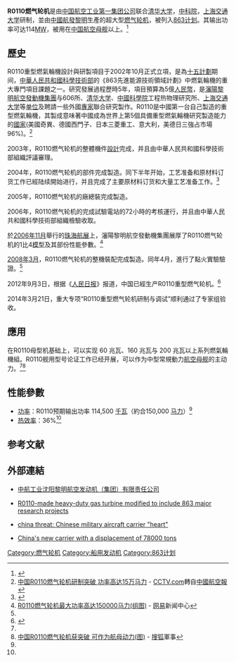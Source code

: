 {{expand|time=2010-05-01T06:10:29+00:00}}
'''R0110燃气轮机'''是由[[中国航空工业第一集团公司|中国航空工业第一集团公司]]联合[[清华大学|清华大学]]，[[中国科学院|中科院]]，[[上海交通大学|上海交通大学]]研制，並由[[中國航空發動機集團|中國航發黎明]]生產的超大型[[燃气轮机|燃气轮机]]，被列入[[863计划|863计划]]。其输出功率可达114[[MW|MW]]，被用在[[中国航空母舰|中国航空母舰]]以上。<ref>{{Cite web |url=http://mil.cnwest.com/content/2008-02/28/content_1161464.htm |title=中国R0110燃气轮机研制获突破 功率高达15万马力 |access-date=2010-05-01 |archive-url=https://web.archive.org/web/20140606222310/http://mil.cnwest.com/content/2008-02/28/content_1161464.htm |archive-date=2014-06-06 |dead-url=yes }}</ref>

== 歷史 ==
R0110重型燃氣輪機設計與研製項目于2002年10月正式立項，是為[[十五計劃|十五計劃]]期间，[[中華人民共和國科學技術部|中華人民共和國科學技術部]]的《863先進能源技術領域計劃》中燃氣輪機的重大專門項目課題之一。研究發展過程歷時5年，項目預算為5億[[人民幣|人民幣]]，是[[瀋陽黎明航空發動機集團|瀋陽黎明航空發動機集團]]与606所、[[清华大学|清华大学]]、[[中國科學院|中國科學院]]工程热物理研究所、[[上海交通大学|上海交通大学]]等[[单位|单位]]及聘請一些外國[[專家|專家]]聯合研究製作。R0110是中國第一台自己製造的重型燃氣輪機，其製成意味著中國成為世界上第5個具備重型燃氣輪機研究製造能力的[[國家|國家]](美國奇異、德國西門子、日本三菱重工、意大利{{link-it|安薩爾多能源|Ansaldo Energia}}，美德日三強占市場96%)。<ref name="cctv">[http://news.cctv.com/military/20080229/105966.shtml 中国R0110燃气轮机研制突破 功率高达15万马力] {{Wayback|url=http://news.cctv.com/military/20080229/105966.shtml |date=20100323015930 }} - [[央視網|CCTV.com]]轉自[[中國航空報|中國航空報]]</ref>

2003年，R0110燃气轮机的整體機件[[設計|設計]]完成，并且由中華人民共和國科學技術部組織評議審理。

2004年，R0110燃气轮机的部件完成製造。同下半年开始，工艺准备和原材料订货工作已經陆续開始进行，并且完成了主要原材料订货和大量工艺准备工作。<ref>{{Cite web |url=http://www.lmaeg.com/products/tech25.html |title=中航工业沈阳黎明航空发动机（集团）有限责任公司 |accessdate=2010-07-04 |archive-date=2009-08-04 |archive-url=https://web.archive.org/web/20090804042817/http://www.lmaeg.com/products/tech25.html |dead-url=no }}</ref>

2005年，R0110燃气轮机的廠總裝完成製造。

2006年，R0110燃气轮机的完成試驗電站的72小時的考核運行，并且由中華人民共和國科學技術部組織檢驗收取。

於[[2006年11月|2006年11月]]舉行的[[珠海航展|珠海航展]]上，瀋陽黎明航空發動機集團展厚了R0110燃气轮机的1比4[[模型|模型]]及其部份性能參數。<ref name="163.com">[http://war.news.163.com/06/1102/10/2UTT7U1I00011232.html R0110燃气轮机最大功率高达150000马力(组图)] {{Wayback|url=http://war.news.163.com/06/1102/10/2UTT7U1I00011232.html |date=20110717152349 }} - [[网易|网易]]新闻中心</ref>

[[2008年3月|2008年3月]]，R0110燃气轮机的整機裝配完成製造。同年4月，進行了點火實驗驗證。<ref name="cctv"/>

2012年9月3日，根据《[[人民日报|人民日报]]》报道，中国已經生产R0110重型燃气轮机。<ref>{{cite web|url=http://military.people.com.cn/n/2012/0903/c1011-18903964.html|title=人民日报:我国已生产出R0110重型燃气轮机|publisher=[[人民网|人民网]]|date=2012年9月3日|language=zh-hans|deadurl=yes|archiveurl=https://web.archive.org/web/20120905080133/http://military.people.com.cn/n/2012/0903/c1011-18903964.html|archivedate=2012年9月5日|accessdate=2012年9月3日}}</ref>

2014年3月21日，重大专项“R0110重型燃气轮机研制与调试”顺利通过了专家组验收。

== 應用 ==
在R0110母型机基础上，可以实现 60 兆瓦、160 兆瓦与 200 兆瓦以上系列燃氣輪機組。R0110舰用型号论证工作已经开展，可以作为中型常規動力[[航空母舰|航空母舰]]的主动力。<ref name="cctv"/><ref>[http://mil.news.sohu.com/20080229/n255440014.shtml 中国R0110燃气轮机获突破 可作为航母动力(图)] {{Wayback|url=http://mil.news.sohu.com/20080229/n255440014.shtml |date=20100507042226 }} - [[搜狐|搜狐]]軍事</ref>

== 性能參數 ==
* [[功率|功率]]：R0110预期输出功率 114,500 [[千瓦|千瓦]]（約合150,000 [[马力|马力]]）<ref name="cctv"/>
* [[热效率|热效率]]：36%<ref name="cctv"/>

== 参考文献 ==
{{Reflist|30em}}

== 外部連結 ==
* {{zh-cn}}[https://web.archive.org/web/20090804042817/http://www.lmaeg.com/products/tech25.html 中航工业沈阳黎明航空发动机（集团）有限责任公司]
* {{en}}[http://www.robroad.com/industry/index.php/gas-turbine-energy-projects/ R0110-made heavy-duty gas turbine modified to include 863 major research projects]{{dead link|date=2017年11月 |bot=InternetArchiveBot |fix-attempted=yes }}
* {{en}}[http://china-threat.blogspot.com/2009/09/chinese-military-aircraft-carrier-heart.html china threat: Chinese military aircraft carrier "heart"]{{Wayback|url=http://china-threat.blogspot.com/2009/09/chinese-military-aircraft-carrier-heart.html |date=20120121093340 }}
* {{en}}[http://jiakr.com/article?u=china-39-s-new-carrier-with-a-displacement-of-78-000-tons&v=2 China's new carrier with a displacement of 78000 tons]{{dead link|date=2017年11月 |bot=InternetArchiveBot |fix-attempted=yes }}

[[Category:燃气轮机|Category:燃气轮机]]
[[Category:船用发动机|Category:船用发动机]]
[[Category:863计划|Category:863计划]]